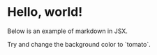 # Hello, world!

Below is an example of markdown in JSX.

<div style={{ backgroundColor: 'violet', padding: '1rem' }}>
  Try and change the background color to `tomato`.
</div>
